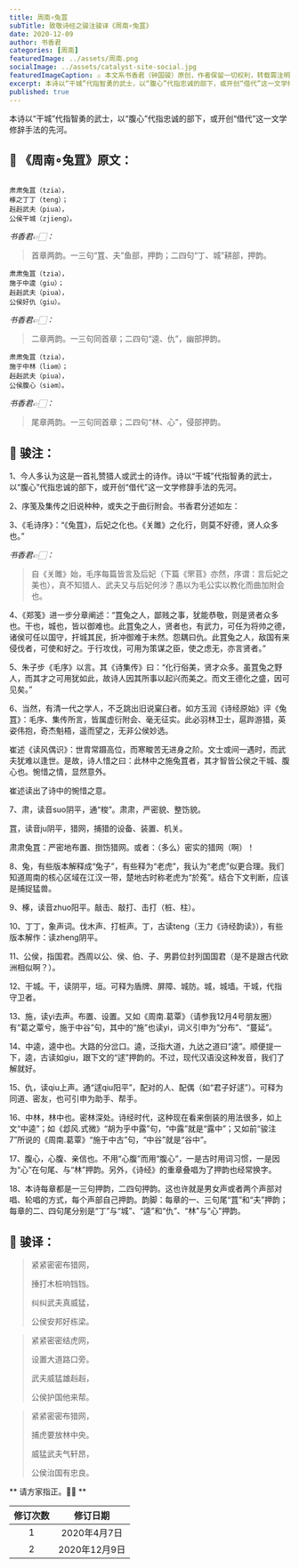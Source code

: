 ```yaml
---
title: 周南∘兔罝
subTitle: 致敬诗经之骏注骏译《周南∘兔罝》 
date: 2020-12-09 
author: 书香君
categories: [周南]
featuredImage: ../assets/周南.png
socialImage: ../assets/catalyst-site-social.jpg
featuredImageCaption: ⚠️️ 本文系书香君（钟国骏）原创，作者保留一切权利，转载需注明出处。
excerpt: 本诗以“干城”代指智勇的武士，以“腹心”代指忠诚的部下，或开创“借代”这一文学修辞手法的先河。   
published: true
---
```

本诗以“干城”代指智勇的武士，以“腹心”代指忠诚的部下，或开创“借代”这一文学修辞手法的先河。

## 🌼 《周南∘兔罝》原文：
```

肃肃兔罝（tzia），
椓之丁丁（teng）；
赳赳武夫（piua），
公侯干城（zjieng）。

```
*书香君👉🏻：* 

> 首章两韵。一三句“罝、夫”鱼部，押韵；二四句“丁、城”耕部，押韵。

```
肃肃兔罝（tzia），
施于中逵（giu）；
赳赳武夫（piua），
公侯好仇（giu）。

```
*书香君👉🏻：* 

> 二章两韵。一三句同首章；二四句“逵、仇”，幽部押韵。

```
肃肃兔罝（tzia），
施于中林（liəm）；
赳赳武夫（piua），
公侯腹心（siəm）。

```
*书香君👉🏻：* 

> 尾章两韵。一三句同首章；二四句“林、心”，侵部押韵。

## 🍁️ 骏注：

1、今人多认为这是一首礼赞猎人或武士的诗作。诗以“干城”代指智勇的武士，以“腹心”代指忠诚的部下，或开创“借代”这一文学修辞手法的先河。

2、序笺及集传之旧说种种，或失之于曲衍附会。书香君分述如左：

3、《毛诗序》：“《兔罝》，后妃之化也。《关雎》之化行，则莫不好德，贤人众多也。”

*书香君👉🏻：* 

> 自《关雎》始，毛序每篇皆言及后妃（下篇《罘苢》亦然，序谓：言后妃之美也），真不知猎人、武夫又与后妃何涉？愚以为毛公实以教化而曲加附会也。

4、《郑笺》进一步分章阐述：“罝兔之人，鄙贱之事，犹能恭敬，则是贤者众多也。干也，城也，皆以御难也。此罝兔之人，贤者也，有武力，可任为将帅之德，诸侯可任以国守，扞城其民，折冲御难于未然。怨耦曰仇。此罝兔之人，敌国有来侵伐者，可使和好之。于行攻伐，可用为策谋之臣，使之虑无，亦言贤者。”

5、朱子步《毛序》以言。其《诗集传》曰：“化行俗美，贤才众多。虽罝兔之野人，而其才之可用犹如此，故诗人因其所事以起兴而美之。而文王德化之盛，因可见矣。”

6、当然，有清一代之学人，不乏跳出旧说窠臼者。如方玉润《诗经原始》评《兔罝》：毛序、集传所言，皆属虚衍附会、毫无征实。此必羽林卫士，扈跸游猎，英姿伟抱，奇杰魁梧，遥而望之，无非公侯妙选。

崔述《读风偶识》：世胄常蹑高位，而寒畯苦无进身之阶。文士或间一遇时，而武夫犹难以逢世。是故，诗人惜之曰：此林中之施兔罝者，其才智皆公侯之干城、腹心也。惋惜之情，显然意外。

崔述读出了诗中的惋惜之意。

7、肃，读音suo阴平，通“梭”。肃肃，严密貌、整饬貌。

罝，读音ju阴平，猎网，捕猎的设备、装置、机关。

肃肃兔罝：严密地布置、捯饬猎网。或者：（多么）密实的猎网（啊）！

8、兔，有些版本解释成“兔子”，有些释为“老虎”，我认为“老虎”似更合理。我们知道周南的核心区域在江汉一带，楚地古时称老虎为“於菟”。结合下文判断，应该是捕捉猛兽。

9、椓，读音zhuo阳平。敲击、敲打、击打（桩、柱）。

10、丁丁，象声词。伐木声、打桩声。丁，古读teng（王力《诗经韵读》），有些版本解作：读zheng阴平。

11、公侯，指国君。西周以公、侯、伯、子、男爵位封列国国君（是不是跟古代欧洲相似啊？）。

12、干城。干，读阴平，垣。可释为盾牌、屏障、城防。城，城墙。干城，代指守卫者。

13、施，读yi去声。布置、设置。又如《周南.葛覃》（请参我12月4号朋友圈）有“葛之覃兮，施于中谷”句，其中的“施”也读yi，词义引申为“分布”、“蔓延”。

14、中逵，逵中也。大路的分岔口。逵，泛指大道，九达之道曰“逵”。顺便提一下，逵，古读如giu，跟下文的“逑”押韵的。不过，现代汉语没这种发音，我们了解就好。

15、仇，读qiu上声。通“逑qiu阳平”，配对的人、配偶（如“君子好逑”）。可释为同道、密友，也可引申为助手、帮手。

16、中林，林中也。密林深处。诗经时代，这种现在看来倒装的用法很多，如上文“中逵”；如《邶风.式微》“胡为乎中露”句，“中露”就是“露中”；又如前“骏注7”所说的《周南.葛覃》“施于中古”句，“中谷”就是“谷中”。

17、腹心，心腹、亲信也。不用“心腹”而用“腹心”，一是古时用词习惯，一是因为“心”在句尾、与“林”押韵。另外，《诗经》的重章叠唱为了押韵也经常换字。

18、本诗每章都是一三句押韵，二四句押韵。这也许就是男女声或者两个声部对唱、轮唱的方式，每个声部自己押韵。韵脚：每章的一、三句尾“罝”和“夫”押韵；每章的二、四句尾分别是“丁”与“城”、“逵”和“仇”、“林”与“心”押韵。

## 🍁️ 骏译：

> 紧紧密密布猎网，
> 
> 捶打木桩响铛铛。
> 
> 纠纠武夫真威猛，
> 
> 公侯安邦好栋梁。

> 紧紧密密结虎网，
> 
> 设置大道路口旁。
> 
> 武夫威猛雄赳赳，
> 
> 公侯护国他来帮。

> 紧紧密密布猎网，
> 
> 捕虎要放林中央。
> 
> 威猛武夫气轩昂，
> 
> 公侯治国有忠良。

** 请方家指正。🙏🏻 **

| 修订次数      | 修订日期 | 
|   :----: |    :----:   | 
| 1    | 2020年4月7日       | 
| 2    | 2020年12月9日       | 
